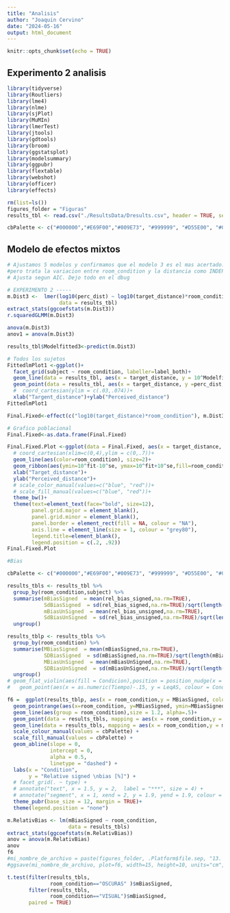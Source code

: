 ```yaml
---
title: "Analisis"
author: "Joaquin Cervino"
date: "2024-05-16"
output: html_document
---
```


```r
knitr::opts_chunk$set(echo = TRUE)
```

## Experimento 2 analisis



```r
library(tidyverse)
library(Routliers)
library(lme4)
library(nlme)
library(sjPlot)
library(MuMIn)
library(lmerTest)
library(jtools)
library(gdtools)
library(broom)
library(ggstatsplot)
library(modelsummary)
library(ggpubr)
library(flextable)
library(webshot)
library(officer)
library(effects)
```

```r
rm(list=ls())
figures_folder = "Figuras"
results_tbl <- read.csv("./ResultsData/Dresults.csv", header = TRUE, sep = ',', stringsAsFactors = TRUE)

cbPalette <- c("#000000","#E69F00","#009E73", "#999999", "#D55E00", "#0072B2", "#CC79A7", "#F0E442")

```

## Modelo de efectos mixtos

```r
# Ajustamos 5 modelos y confirmamos que el modelo 3 es el mas acertado. Sobre todo porq: La pendiente de la distancia varia en funcion del sujo,
#pero trata la variacion entre room_condition y la distancia como INDEPENDIENTES. Tambien hicimos un ANOVA entre los modelos y el 3 es el que mejor
# Ajusta segun AIC. Dejo todo en el dbug

# EXPERIMENTO 2 -----
m.Dist3 <-  lmer(log10(perc_dist) ~ log10(target_distance)*room_condition+(1+log10(target_distance)|subject)+(0+room_condition|subject),
                 data = results_tbl) 
extract_stats(ggcoefstats(m.Dist3))
r.squaredGLMM(m.Dist3)

anova(m.Dist3)
anov1 = anova(m.Dist3)
```

``` r
results_tbl$Modelfitted3<-predict(m.Dist3)

# Todos los sujetos
FittedlmPlot1 <-ggplot()+
  facet_grid(subject ~ room_condition, labeller=label_both)+
  geom_line(data = results_tbl, aes(x = target_distance, y = 10^Modelfitted3))+
  geom_point(data = results_tbl, aes(x = target_distance, y =perc_dist, group=subject,colour = subject), size=3)+
  #  coord_cartesian(ylim = c(.03,.074))+ 
  xlab("Targent_distance")+ylab("Perceived_distance")
FittedlmPlot1
```

``` r

Final.Fixed<-effect(c("log10(target_distance)*room_condition"), m.Dist3)

# Grafico poblacional
Final.Fixed<-as.data.frame(Final.Fixed)

Final.Fixed.Plot <-ggplot(data = Final.Fixed, aes(x = target_distance, y =10^fit, group=room_condition))+
  # coord_cartesian(xlim=c(0,4),ylim = c(0,.7))+ 
  geom_line(aes(color=room_condition), size=2)+
  geom_ribbon(aes(ymin=10^fit-10^se, ymax=10^fit+10^se,fill=room_condition),alpha=.2)+
  xlab("Target_distance")+
  ylab("Perceived_distance")+
  # scale_color_manual(values=c("blue", "red"))+
  # scale_fill_manual(values=c("blue", "red"))+
  theme_bw()+
  theme(text=element_text(face="bold", size=12),
        panel.grid.major = element_blank(), 
        panel.grid.minor = element_blank(), 
        panel.border = element_rect(fill = NA, colour = "NA"),
        axis.line = element_line(size = 1, colour = "grey80"),
        legend.title=element_blank(),
        legend.position = c(.2, .92))
Final.Fixed.Plot
```


```r

#Bias

cbPalette <- c("#000000","#E69F00","#009E73", "#999999", "#D55E00", "#0072B2", "#CC79A7", "#F0E442")

results_tbls <- results_tbl %>% 
  group_by(room_condition,subject) %>%
  summarise(mBiasSigned  = mean(rel_bias_signed,na.rm=TRUE),
            SdBiasSigned  = sd(rel_bias_signed,na.rm=TRUE)/sqrt(length(rel_bias_signed)),
            mBiasUnSigned  = mean(rel_bias_unsigned,na.rm=TRUE),
            SdBiasUnSigned  = sd(rel_bias_unsigned,na.rm=TRUE)/sqrt(length(rel_bias_unsigned)))  %>%
  ungroup()

results_tblp <- results_tbls %>% 
  group_by(room_condition) %>%
  summarise(MBiasSigned  = mean(mBiasSigned,na.rm=TRUE),
            SDBiasSigned  = sd(mBiasSigned,na.rm=TRUE)/sqrt(length(mBiasSigned)),
            MBiasUnSigned  = mean(mBiasUnSigned,na.rm=TRUE),
            SDBiasUnSigned  = sd(mBiasUnSigned,na.rm=TRUE)/sqrt(length(mBiasUnSigned)))  %>%
  ungroup()
# geom_flat_violin(aes(fill = Condicion),position = position_nudge(x = .1, y = 0), adjust = 1.5, trim = FALSE, alpha = .5, colour = NA)+
#   geom_point(aes(x = as.numeric(Tiempo)-.15, y = LeqAS, colour = Condicion),position = position_jitter(width = .05, height = 0), size = 1, shape = 20)+

f6 =  ggplot(results_tblp, aes(x = room_condition,y = MBiasSigned, colour = room_condition, fill = room_condition)) +
  geom_pointrange(aes(x=room_condition, y=MBiasSigned, ymin=MBiasSigned-SDBiasSigned, ymax=MBiasSigned+SDBiasSigned), size = 1.2)+
  geom_line(aes(group = room_condition),size = 1.2, alpha=.5)+
  geom_point(data = results_tbls, mapping = aes(x = room_condition,y = mBiasSigned, colour = room_condition, fill = room_condition), alpha = .8)+
  geom_line(data = results_tbls, mapping = aes(x = room_condition,y = mBiasSigned, group = subject, colour = room_condition, fill = room_condition),alpha = 0.3)+
  scale_colour_manual(values = cbPalette) + 
  scale_fill_manual(values = cbPalette) + 
  geom_abline(slope = 0,
              intercept = 0,
              alpha = 0.5,
              linetype = "dashed") +
  labs(x = "Condition", 
       y = "Relative signed \nbias [%]") +
  # facet_grid(. ~ type) +
  # annotate("text", x = 1.5, y = 2,  label = "***", size = 4) +
  # annotate("segment", x = 1, xend = 2, y = 1.9, yend = 1.9, colour = "black", size=.5, alpha=1,)+
  theme_pubr(base_size = 12, margin = TRUE)+
  theme(legend.position = "none")

m.RelativBias <- lm(mBiasSigned ~ room_condition, 
                    data = results_tbls)
extract_stats(ggcoefstats(m.RelativBias))
anov = anova(m.RelativBias)
anov
f6
#mi_nombre_de_archivo = paste(figures_folder, .Platform$file.sep, "13. Bias signed", ".png", sep = '')
#ggsave(mi_nombre_de_archivo, plot=f6, width=15, height=10, units="cm", limitsize=FALSE, dpi=600)

t.test(filter(results_tbls, 
              room_condition=="OSCURAS" )$mBiasSigned,
       filter(results_tbls, 
              room_condition=="VISUAL")$mBiasSigned, 
       paired = TRUE)

```

